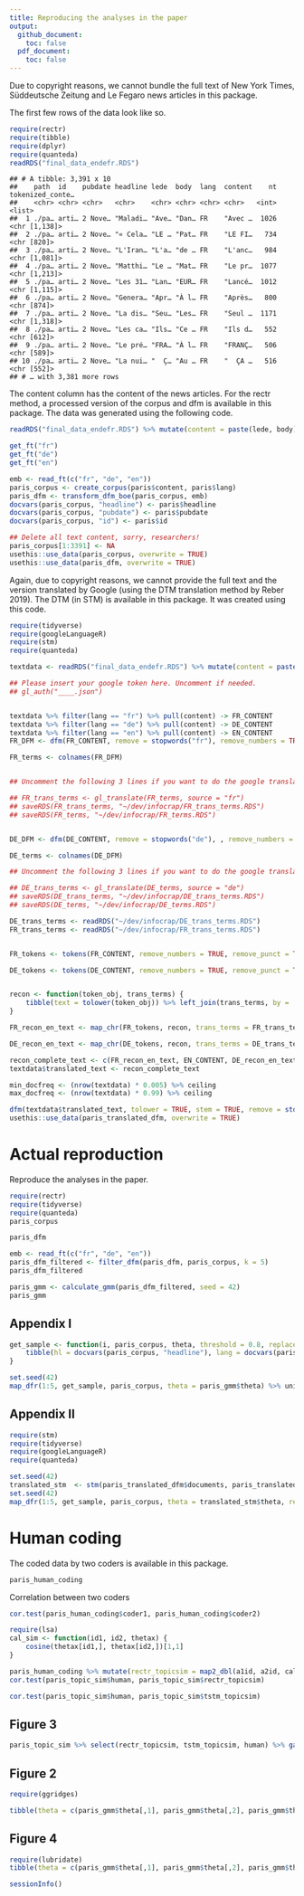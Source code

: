 ```yaml
---
title: Reproducing the analyses in the paper
output: 
  github_document:
    toc: false
  pdf_document:
    toc: false
---
```



Due to copyright reasons, we cannot bundle the full text of New York Times, Süddeutsche Zeitung and Le Fegaro news articles in this package.

The first few rows of the data look like so.

```r
require(rectr)
require(tibble)
require(dplyr)
require(quanteda)
readRDS("final_data_endefr.RDS")
```

    ## # A tibble: 3,391 x 10
    ##    path  id    pubdate headline lede  body  lang  content    nt tokenized_conte…
    ##    <chr> <chr> <chr>   <chr>    <chr> <chr> <chr> <chr>   <int> <list>          
    ##  1 ./pa… arti… 2 Nove… "Maladi… "Ave… "Dan… FR    "Avec …  1026 <chr [1,138]>   
    ##  2 ./pa… arti… 2 Nove… "« Cela… "LE … "Pat… FR    "LE FI…   734 <chr [820]>     
    ##  3 ./pa… arti… 2 Nove… "L'Iran… "L'a… "de … FR    "L'anc…   984 <chr [1,081]>   
    ##  4 ./pa… arti… 2 Nove… "Matthi… "Le … "Mat… FR    "Le pr…  1077 <chr [1,213]>   
    ##  5 ./pa… arti… 2 Nove… "Les 31… "Lan… "EUR… FR    "Lancé…  1012 <chr [1,115]>   
    ##  6 ./pa… arti… 2 Nove… "Genera… "Apr… "À l… FR    "Après…   800 <chr [874]>     
    ##  7 ./pa… arti… 2 Nove… "La dis… "Seu… "Les… FR    "Seul …  1171 <chr [1,318]>   
    ##  8 ./pa… arti… 2 Nove… "Les ca… "Ils… "Ce … FR    "Ils d…   552 <chr [612]>     
    ##  9 ./pa… arti… 2 Nove… "Le pré… "FRA… "À l… FR    "FRANÇ…   506 <chr [589]>     
    ## 10 ./pa… arti… 2 Nove… "La nui… "  Ç… "Au … FR    "  ÇA …   516 <chr [552]>     
    ## # … with 3,381 more rows

The content column has the content of the news articles. For the rectr method, a processed version of the corpus and dfm is available in this package. The data was generated using the following code.

```r
readRDS("final_data_endefr.RDS") %>% mutate(content = paste(lede, body), lang = tolower(lang), id = row_number()) %>% select(content, lang, pubdate, headline, id) -> paris
```

```r
get_ft("fr")
get_ft("de")
get_ft("en")
```

```r
emb <- read_ft(c("fr", "de", "en"))
paris_corpus <- create_corpus(paris$content, paris$lang)
paris_dfm <- transform_dfm_boe(paris_corpus, emb)
docvars(paris_corpus, "headline") <- paris$headline
docvars(paris_corpus, "pubdate") <- paris$pubdate
docvars(paris_corpus, "id") <- paris$id

## Delete all text content, sorry, researchers!
paris_corpus[1:3391] <- NA
usethis::use_data(paris_corpus, overwrite = TRUE)
usethis::use_data(paris_dfm, overwrite = TRUE)
```

Again, due to copyright reasons, we cannot provide the full text and the version translated by Google (using the DTM translation method by Reber 2019). The DTM (in STM) is available in this package. It was created using this code.

```r
require(tidyverse)
require(googleLanguageR)
require(stm)
require(quanteda)

textdata <- readRDS("final_data_endefr.RDS") %>% mutate(content = paste(lede, body), lang = tolower(lang), id = row_number()) %>% select(content, lang, pubdate, headline, id)

## Please insert your google token here. Uncomment if needed.
## gl_auth("____.json")


textdata %>% filter(lang == "fr") %>% pull(content) -> FR_CONTENT
textdata %>% filter(lang == "de") %>% pull(content) -> DE_CONTENT
textdata %>% filter(lang == "en") %>% pull(content) -> EN_CONTENT
FR_DFM <- dfm(FR_CONTENT, remove = stopwords("fr"), remove_numbers = TRUE, remove_punct = TRUE) %>% dfm_trim(min_docfreq = 2)

FR_terms <- colnames(FR_DFM)


## Uncomment the following 3 lines if you want to do the google translation

## FR_trans_terms <- gl_translate(FR_terms, source = "fr")
## saveRDS(FR_trans_terms, "~/dev/infocrap/FR_trans_terms.RDS")
## saveRDS(FR_terms, "~/dev/infocrap/FR_terms.RDS")


DE_DFM <- dfm(DE_CONTENT, remove = stopwords("de"), , remove_numbers = TRUE, remove_punct = TRUE) %>% dfm_trim(min_docfreq = 2)

DE_terms <- colnames(DE_DFM)

## Uncomment the following 3 lines if you want to do the google translation

## DE_trans_terms <- gl_translate(DE_terms, source = "de")
## saveRDS(DE_trans_terms, "~/dev/infocrap/DE_trans_terms.RDS")
## saveRDS(DE_terms, "~/dev/infocrap/DE_terms.RDS")

DE_trans_terms <- readRDS("~/dev/infocrap/DE_trans_terms.RDS")
FR_trans_terms <- readRDS("~/dev/infocrap/FR_trans_terms.RDS")


FR_tokens <- tokens(FR_CONTENT, remove_numbers = TRUE, remove_punct = TRUE)

DE_tokens <- tokens(DE_CONTENT, remove_numbers = TRUE, remove_punct = TRUE)


recon <- function(token_obj, trans_terms) {
    tibble(text = tolower(token_obj)) %>% left_join(trans_terms, by = 'text') %>% filter(!is.na(translatedText)) %>% pull(translatedText) %>% paste(collapse = " ")
}

FR_recon_en_text <- map_chr(FR_tokens, recon, trans_terms = FR_trans_terms)

DE_recon_en_text <- map_chr(DE_tokens, recon, trans_terms = DE_trans_terms)

recon_complete_text <- c(FR_recon_en_text, EN_CONTENT, DE_recon_en_text)
textdata$translated_text <- recon_complete_text

min_docfreq <- (nrow(textdata) * 0.005) %>% ceiling
max_docfreq <- (nrow(textdata) * 0.99) %>% ceiling

dfm(textdata$translated_text, tolower = TRUE, stem = TRUE, remove = stopwords("en"), remove_number = TRUE, remove_punct = TRUE) %>% dfm_trim(min_docfreq = min_docfreq, max_docfreq = max_docfreq) %>% convert(to = 'stm') -> paris_translated_dfm
usethis::use_data(paris_translated_dfm, overwrite = TRUE)
```


# Actual reproduction

Reproduce the analyses in the paper.

```r
require(rectr)
require(tidyverse)
require(quanteda)
paris_corpus
```

```r
paris_dfm
```

```r
emb <- read_ft(c("fr", "de", "en"))
paris_dfm_filtered <- filter_dfm(paris_dfm, paris_corpus, k = 5)
paris_dfm_filtered
```

```r
paris_gmm <- calculate_gmm(paris_dfm_filtered, seed = 42)
paris_gmm
```

## Appendix I

```r
get_sample <- function(i, paris_corpus, theta, threshold = 0.8, replace = FALSE) {
    tibble(hl = docvars(paris_corpus, "headline"), lang = docvars(paris_corpus, "lang"), prob = theta[,i]) %>% group_by(lang) %>% filter(prob > threshold) %>% sample_n(size = 5, weight = prob, replace = replace) %>% select(hl, lang, prob) %>% ungroup %>% arrange(lang, prob) %>% mutate(topic = i)
}

set.seed(42)
map_dfr(1:5, get_sample, paris_corpus, theta = paris_gmm$theta) %>% unique %>% print(n = 100)
```

## Appendix II

```r
require(stm)
require(tidyverse)
require(googleLanguageR)
require(quanteda)

set.seed(42)
translated_stm  <- stm(paris_translated_dfm$documents, paris_translated_dfm$vocab, K = 5)
set.seed(42)
map_dfr(1:5, get_sample, paris_corpus, theta = translated_stm$theta, replace = TRUE) %>% unique %>% print(n = 100)
```

# Human coding

The coded data by two coders is available in this package.

```r
paris_human_coding
```

Correlation between two coders

```r
cor.test(paris_human_coding$coder1, paris_human_coding$coder2)
```

```r
require(lsa)
cal_sim <- function(id1, id2, thetax) {
    cosine(thetax[id1,], thetax[id2,])[1,1]
}

paris_human_coding %>% mutate(rectr_topicsim = map2_dbl(a1id, a2id, cal_sim, thetax = paris_gmm$theta), tstm_topicsim = map2_dbl(a1id, a2id, cal_sim, thetax = translated_stm$theta), human = (coder1 + coder2) / 2) -> paris_topic_sim
cor.test(paris_topic_sim$human, paris_topic_sim$rectr_topicsim)
```

```r
cor.test(paris_topic_sim$human, paris_topic_sim$tstm_topicsim)
```

## Figure 3

```r
paris_topic_sim %>% select(rectr_topicsim, tstm_topicsim, human) %>% gather(key = "model", value = "similarity", -human) %>% mutate(model = ifelse(model == "rectr_topicsim", "rectr", "tSTM")) %>% ggplot(aes(x = human, y = similarity)) + geom_point() + facet_grid(model ~ .) + geom_smooth(method = 'lm') + ylab("Topic Similarity") + xlab("Human evaluation")
```

## Figure 2

```r
require(ggridges)

tibble(theta = c(paris_gmm$theta[,1], paris_gmm$theta[,2], paris_gmm$theta[,3], paris_gmm$theta[,4], paris_gmm$theta[,5], translated_stm$theta[,1], translated_stm$theta[,2], translated_stm$theta[,3], translated_stm$theta[,4], translated_stm$theta[,5]), lang = rep(docvars(paris_corpus, "lang"), 10), pubdate = rep(docvars(paris_corpus, "pubdate"), 10), topic = c(sort(rep(1:5, length(paris_corpus))), sort(rep(1:5, length(paris_corpus)))), method = c(rep("rectr", 16955), rep("tSTM", 16955))) %>% ggplot(aes(x = theta, y = topic, group = topic)) + geom_density_ridges(aes(fill = lang), alpha = .5, color = "white", from = 0, to = 1) + facet_grid(lang ~ method) + scale_y_continuous(breaks=seq_len(5), labels=c("t1", "t2", "t3", "t4", "t5")) + xlab(expression(theta[t]))
```

## Figure 4

```r
require(lubridate)
tibble(theta = c(paris_gmm$theta[,1], paris_gmm$theta[,2], paris_gmm$theta[,3], paris_gmm$theta[,4], paris_gmm$theta[,5], translated_stm$theta[,1], translated_stm$theta[,2], translated_stm$theta[,3], translated_stm$theta[,4], translated_stm$theta[,5]), lang = rep(docvars(paris_corpus, "lang"), 10), pubdate = rep(docvars(paris_corpus, "pubdate"), 10), topic = c(sort(rep(1:5, length(paris_corpus))), sort(rep(1:5, length(paris_corpus)))), method = c(rep("rectr", 16955), rep("tSTM", 16955))) %>% mutate(pubdate = lubridate::dmy(pubdate)) %>% group_by(topic, lang, pubdate, method) %>% summarise(mean_theta = mean(theta)) %>% ggplot(aes(x = pubdate, y = mean_theta, color = lang)) + geom_line() + facet_grid(topic ~ method) + ylab(expression(theta[t])) + xlab("Date") + theme(axis.text.x = element_text(angle = 90, hjust = 1))
```

```r
sessionInfo()
```

